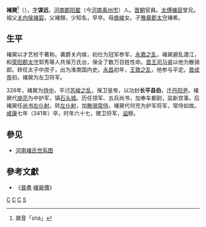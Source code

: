 '''褚翜'''<ref>翜音「shà」</ref>（{{bd|275年||341年||catIdx=C}}），[[表字|字]]'''谋远'''，[[河南郡|河南郡]][[阳翟|阳翟]]（今[[河南|河南]][[禹州市|禹州市]]）人。[[晋朝|晋朝]]官員。[[太傅|太傅]][[褚裒|褚裒]]堂兄。祖父[[关内侯|关内侯]][[褚䂮|褚䂮]]，父褚頠，少知名，早卒。母[[庾峻|庾峻]]女。子[[豫章郡|豫章郡]][[太守|太守]]褚希。

==生平==
褚翜以才艺桢干著称。袭爵关内侯，初仕为冠军参军，[[永嘉之乱|永嘉之乱]]，褚翜避乱渡江，和[[荥阳郡|荥阳郡]][[太守|太守]]郭秀等人共保万氏台，保全了数万百姓性命。[[晋王|晋王]][[司马睿|司马睿]]以他为散骑郎。转任太子中庶子，出为淮南国内史。[[永昌|永昌]]初年，[[王敦之乱|王敦之乱]]，他参与平定。[[晋成帝|晋成帝]]初，褚翜为左卫将军。

328年，褚翜为[[侍中|侍中]]，平讨[[苏峻之乱|苏峻之乱]]，保卫皇帝，以功封'''长平县伯'''，迁[[丹阳|丹阳]][[尹|尹]]。褚翜代[[庾亮|庾亮]]为中护军，镇[[石头城|石头城]]。历任领军、五兵尚书，加奉车都尉，监新宫事。后褚翜任[[尚书右仆射|尚书右仆射]]，转[[左仆射|左仆射]]，加[[散骑常侍|散骑常侍]]。褚翜代何充为护军将军，常侍如故。[[咸康_(东晋)|咸康]]七年（341年）卒，时年六十七，赠卫将军，[[谥|谥]]穆。

==參见==
*[[河南褚氏世系图|河南褚氏世系图]]
==參考文獻==
*《[[晉書|晉書]]·[[s:晉書/卷077#褚翜|褚翜傳]]》

[[Category:东晋官员|C]]
[[Category:禹州人|C]]
[[Category:谥穆|C]]
[[Category:河南褚氏|S]]